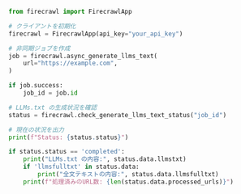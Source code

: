 ```python Python
from firecrawl import FirecrawlApp

# クライアントを初期化
firecrawl = FirecrawlApp(api_key="your_api_key")

# 非同期ジョブを作成
job = firecrawl.async_generate_llms_text(
    url="https://example.com",
)

if job.success:
    job_id = job.id

# LLMs.txt の生成状況を確認
status = firecrawl.check_generate_llms_text_status("job_id")

# 現在の状況を出力
print(f"Status: {status.status}")

if status.status == 'completed':
    print("LLMs.txt の内容:", status.data.llmstxt)
    if 'llmsfulltxt' in status.data:
        print("全文テキストの内容:", status.data.llmsfulltxt)
    print(f"処理済みのURL数: {len(status.data.processed_urls)}")
```
